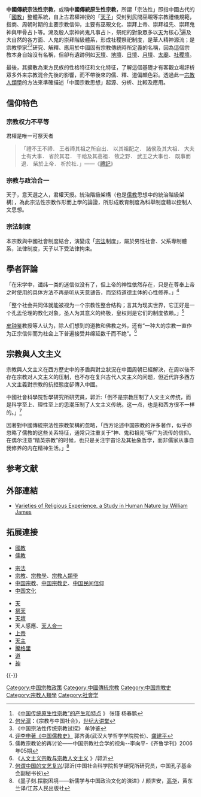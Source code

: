{{多個問題|
{{original research|time=2013-04-28T00:42:17+00:00}}
{{expand|time=2013-04-18}}
{{refimprove|time=2013-04-18}}
}}

{{中国民间信仰}}

'''中國傳統宗法性宗教'''，或稱'''中國傳統原生性宗教'''，所謂「宗法性」即指中國古代的「[[國教|國教]]」整體系統，自上古君權神授的「[[天子|天子]]」受封到民間巫覡等宗教禮儀規範，指商、周朝时期的主要宗教信仰，主要有巫覡文化、崇拜上帝、崇拜祖先、崇拜鬼神與甲骨占卜等。溯及殷人崇神尚鬼凡事占卜，祭祀的對象眾多以[[天|天]]为核心<ref>《[http://www.mzb.com.cn/html/Home/report/385824-1.htm 中国传统原生性宗教”的产生和特点] {{Wayback|url=http://www.mzb.com.cn/html/Home/report/385824-1.htm |date=20160114185507 }}》 张瑾 杨春鹏</ref>遍及大自然的各方面、人鬼的崇拜階級體系，形成社稷祭祀制度，是華人精神源流；是宗教學家<ref>[[何光滬|何光滬]]：《宗教与中国社会》，[[世纪大讲堂|世纪大讲堂]]</ref><ref>《中国宗法性传统宗教试探》 牟钟鉴</ref>研究、解釋、應用於中國固有宗教傳統時所定義的名稱，因為這個宗教本身自始沒有名稱，但卻有遺跡例如[[天壇|天壇]]、[[地壇|地壇]]、[[日壇|日壇]]、[[月壇|月壇]]、[[太廟|太廟]]、[[社稷壇|社稷壇]]。

最後，其擴散為東方民族的性格特征和文化特征，了解這個基礎才有客觀立場評析眾多外来宗教混合先後的影響，而不帶後來的儒、釋、道偏頗色彩。透過此一[[宗教人類學|宗教人類學]]的方法來準確描述「中國宗教思想」起源、分析、比較及應用。

== 信仰特色 ==
=== 宗教权力不平等 ===
君權是唯一可祭天者<blockquote>「禮不王不禘． 王者禘其祖之所自出． 以其祖配之． 諸侯及其大祖． 大夫士有大事． 省於其君． 干祫及其高祖． 牧之野． 武王之大事也． 既事而退． 柴於上帝． 祈於社．」——《[[禮記|禮記]]》</blockquote>

=== 宗教与政治合一 ===
天子，意天選之人，君權天授。統治階級架構（也是[[儒教_(宗教)|儒教]]思想中的統治階級架構），為此宗法性宗教作形而上學的論證，所形成教育制度為科舉制度藉以控制人文思想。

=== 宗法制度 ===
本宗教與中國社會制度結合，演變成「[[宗法|宗法]]制度」，屬於男性社會、父系專制體系，法律制度，天子以下受法律拘束。

== 學者評論 ==
{{Fact|「漢儒多聽天意譴告·而宋儒專注心性之論。」}}

「在宋学中，谶纬一类的迷信似没有了，但上帝的神性依然存在，只是在尊奉上帝之时使用的具体方法不再是听从天意谴告，而坚持道德主体的心性修养。」<ref>[http://www.confucius2000.com/confucian/rujiao/plszzgrjs.htm 评李申著《中国儒教史》] {{Wayback|url=http://www.confucius2000.com/confucian/rujiao/plszzgrjs.htm |date=20120517104152 }}郭齐勇(武汉大学哲学学院院长)、[[龚建平|龚建平]]</ref>

「整个社会共同体就能被视为一个宗教性整合结构；言其为现实世界，它正好是一个孔孟伦理的教化对象，圣人为其意义的终极，皇权则是它们的制度依赖。」<ref>儒教宗教论的再讨论——中国宗教社会学的视角--李向平-《齐鲁学刊》2006年05期</ref>

[[牟钟鉴|牟钟鉴]]教授等人认为，除人们想到的道教和佛教之外，还有“一种大的宗教一直作为正宗信仰而为社会上下普遍接受并绵延数千而不绝”。<ref>《[http://www.chinakongzi.org/rjwh/ddmj/guoyi/200705/t20070520_2165616.htm 人文主义宗教与宗教人文主义] {{Wayback|url=http://www.chinakongzi.org/rjwh/ddmj/guoyi/200705/t20070520_2165616.htm |date=20160304115041 }}》/郭沂</ref>

== 宗教與人文主义 ==
宗教與人文主义在西方歷史中的矛盾與對立狀況在中國周朝已經解決，在周以後不存在宗教对人文主义的压制，也不存在复兴古代人文主义的问题，但近代許多西方人文主義對宗教的抗拒態度卻傳入中國。

中國社會科學院哲學研究所研究員，郭沂:「倒不是宗教压制了人文主义传统，而是科学至上、理性至上的思潮压制了人文主义传统。这一点，也是和西方很不一样的。」<ref>[http://rxrw.cipweb.com/main/wz_xs.tom?c_name=%B9%F9%D2%CA&d_id=wzadd20111219111123zw&searh_text= 何谓中国的文艺复兴]{{dead link|date=2017年11月 |bot=InternetArchiveBot |fix-attempted=yes }}/郭沂(中国社会科学院哲学研究所研究员，中国孔子基金会副秘书长)</ref>

因著對中國傳統宗法性宗教架構的忽略，「西方论述中国宗教的许多著作，似乎亦忽略了儒教的这些关系特征，通常只注重关于“神、鬼和祖先”等广为流传的信仰。在偶尔注意“精英宗教”的时候，也只是关注宇宙论及其抽象哲学，而非儒家从事自我修养的内在精神生活。」<ref>《墨子刻.摆脱困境——新儒学与中国政治文化的演进》/ 颜世安，[[高华|高华]]，黄东兰译/江苏人民出版社</ref>

== 参考文献 ==
{{Reflist|30em}}

== 外部連結 ==
* [http://www.gutenberg.net/dirs/etext96/varre10.txt Varieties of Religious Experience, a Study in Human Nature by William James]{{Wayback|url=http://www.gutenberg.net/dirs/etext96/varre10.txt |date=20040930123127 }}

== 拓展連接 ==
{{Portal box|宗教|中国|汉字文化圈|历史}}
* [[國教|國教]]
* [[儒教_(宗教)|儒教]]

* [[宗法|宗法]]
* [[宗教|宗教]]、[[宗教學|宗教學]]、[[宗教人類學|宗教人類學]]
* [[中国宗教|中国宗教]]、[[中国宗教史|中国宗教史]]、[[中国民间信仰|中国民间信仰]]
* [[中国文化|中国文化]]

*[[天|天]]
*[[祭天|祭天]]
*[[天壇|天壇]]
*天人感應、[[天人合一|天人合一]]
*[[上帝|上帝]]
*[[天主|天主]]
*[[騰格里|騰格里]]
*[[道|道]]
*[[神|神]]

{{-}}
{{宗教}}
{{中华人民共和国宗教}}
[[Category:中国宗教政策|Category:中国宗教政策]]
[[Category:中國傳統宗教|Category:中國傳統宗教]]
[[Category:中国宗教史|Category:中国宗教史]]
[[Category:宗教人類學|Category:宗教人類學]]
[[Category:社會学|Category:社會学]]